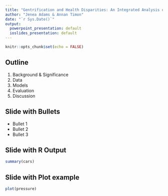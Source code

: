 ```yaml
---
title: "Gentrification and Health Disparities: An Integrated Analysis of Inequality in Philadelphia"
author: "Jenea Adams & Annan Timon"
date: "`r Sys.Date()`"
output:
  powerpoint_presentation: default
  ioslides_presentation: default
---
```


```r
knitr::opts_chunk$set(echo = FALSE)
```

## Outline 

1. Background & Significance 
2. Data 
3. Models 
4. Evaluation
5. Discussion 

## Slide with Bullets

- Bullet 1
- Bullet 2
- Bullet 3

## Slide with R Output

```r
summary(cars)
```

## Slide with Plot example

```r
plot(pressure)
```

